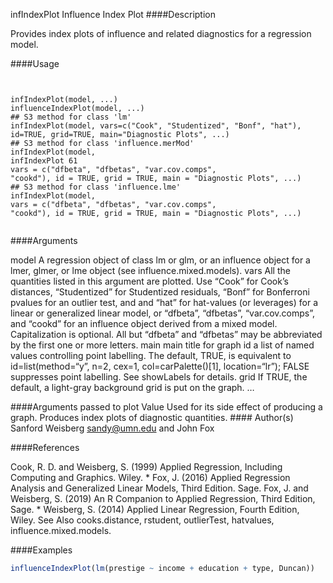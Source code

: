 infIndexPlot Influence Index Plot
####Description

Provides index plots of influence and related diagnostics for a regression model.

####Usage
<pre><code>

infIndexPlot(model, ...)
influenceIndexPlot(model, ...)
## S3 method for class 'lm'
infIndexPlot(model, vars=c("Cook", "Studentized", "Bonf", "hat"),
id=TRUE, grid=TRUE, main="Diagnostic Plots", ...)
## S3 method for class 'influence.merMod'
infIndexPlot(model,
infIndexPlot 61
vars = c("dfbeta", "dfbetas", "var.cov.comps",
"cookd"), id = TRUE, grid = TRUE, main = "Diagnostic Plots", ...)
## S3 method for class 'influence.lme'
infIndexPlot(model,
vars = c("dfbeta", "dfbetas", "var.cov.comps",
"cookd"), id = TRUE, grid = TRUE, main = "Diagnostic Plots", ...)

</code></pre>

####Arguments

model A regression object of class lm or glm, or an influence object for a lmer, glmer,
or lme object (see influence.mixed.models).
vars All the quantities listed in this argument are plotted. Use "Cook" for Cook’s
distances, "Studentized" for Studentized residuals, "Bonf" for Bonferroni pvalues
for an outlier test, and and "hat" for hat-values (or leverages) for a linear
or generalized linear model, or "dfbeta", "dfbetas", "var.cov.comps", and
"cookd" for an influence object derived from a mixed model. Capitalization is
optional. All but "dfbeta" and "dfbetas" may be abbreviated by the first one
or more letters.
main main title for graph
id a list of named values controlling point labelling. The default, TRUE, is equivalent
to id=list(method="y", n=2, cex=1, col=carPalette()[1], location="lr");
FALSE suppresses point labelling. See showLabels for details.
grid If TRUE, the default, a light-gray background grid is put on the graph.
... 
</code></pre>

####Arguments
 passed to plot
Value
Used for its side effect of producing a graph. Produces index plots of diagnostic quantities.
#### Author(s)
Sanford Weisberg <sandy@umn.edu> and John Fox

####References

Cook, R. D. and Weisberg, S. (1999) Applied Regression, Including Computing and Graphics.
Wiley.
* Fox, J. (2016) Applied Regression Analysis and Generalized Linear Models, Third Edition. Sage.
Fox, J. and Weisberg, S. (2019) An R Companion to Applied Regression, Third Edition, Sage.
* Weisberg, S. (2014) Applied Linear Regression, Fourth Edition, Wiley.
See Also
cooks.distance, rstudent, outlierTest, hatvalues, influence.mixed.models.

####Examples

```r

influenceIndexPlot(lm(prestige ~ income + education + type, Duncan))
```
